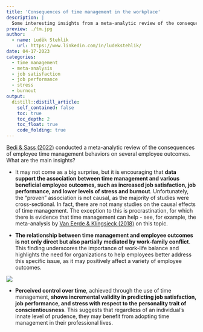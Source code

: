 ```yaml
---
title: 'Consequences of time management in the workplace'
description: |
  Some interesting insights from a meta-analytic review of the consequences of time management behaviors in the workplace.
preview: ./tm.jpg
author:
  - name: Luděk Stehlík
    url: https://www.linkedin.com/in/ludekstehlik/
date: 04-17-2023
categories:
  - time management
  - meta-analysis
  - job satisfaction
  - job performance
  - stress
  - burnout
output:
  distill::distill_article:
    self_contained: false
    toc: true
    toc_depth: 2
    toc_float: true
    code_folding: true
---
```


[Bedi & Sass (2022)](https://www.tandfonline.com/doi/abs/10.1080/00224545.2022.2159302?journalCode=vsoc20) conducted a meta-analytic review of the consequences of employee time management behaviors on several employee outcomes. What are the main insights?  

* It may not come as a big surprise, but it is encouraging that **data support the association between time management and various beneficial employee outcomes, such as increased job satisfaction, job performance, and lower levels of stress and burnout**. Unfortunately, the "proven" association is not causal, as the majority of studies were cross-sectional. In fact, there are not many studies on the causal effects of time management. The exception to this is procrastination, for which there is evidence that time management can help - see, for example, the meta-analysis by [Van Eerde & Klingsieck (2018)](https://www.sciencedirect.com/science/article/abs/pii/S1747938X18300472) on this topic.

* **The relationship between time management and employee outcomes is not only direct but also partially mediated by work-family conflict**. This finding underscores the importance of work-life balance and highlights the need for organizations to help employees better address this specific issue, as it may positively affect a variety of employee outcomes.

<img src="./semChart.png">

* **Perceived control over time**, achieved through the use of time management, **shows incremental validity in predicting job satisfaction, job performance, and stress with respect to the personality trait of conscientiousness**. This suggests that regardless of an individual's innate level of prudence, they may benefit from adopting time management in their professional lives.


